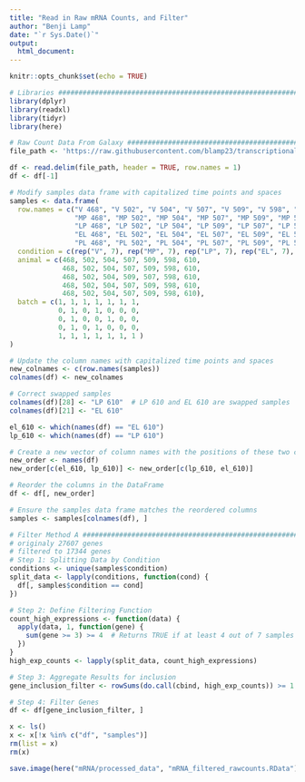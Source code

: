 ```yaml
---
title: "Read in Raw mRNA Counts, and Filter"
author: "Benji Lamp"
date: "`r Sys.Date()`"
output:
  html_document:
---
```


```r
knitr::opts_chunk$set(echo = TRUE)
```

```r
# Libraries #####################################################################
library(dplyr)
library(readxl)
library(tidyr)
library(here)
```


```r
# Raw Count Data From Galaxy #####################################################
file_path <- 'https://raw.githubusercontent.com/blamp23/transcriptional_dynamics_of_bov_mam/main/mRNA/raw_data/mRNA_raw_counts.tabular'

df <- read.delim(file_path, header = TRUE, row.names = 1)
df <- df[-1]

# Modify samples data frame with capitalized time points and spaces
samples <- data.frame(
  row.names = c("V 468", "V 502", "V 504", "V 507", "V 509", "V 598", "V 610", 
                "MP 468", "MP 502", "MP 504", "MP 507", "MP 509", "MP 598", "MP 610",
                "LP 468", "LP 502", "LP 504", "LP 509", "LP 507", "LP 598", "LP 610",
                "EL 468", "EL 502", "EL 504", "EL 507", "EL 509", "EL 598", "EL 610",
                "PL 468", "PL 502", "PL 504", "PL 507", "PL 509", "PL 598", "PL 610"),
  condition = c(rep("V", 7), rep("MP", 7), rep("LP", 7), rep("EL", 7), rep("PL", 7)),
  animal = c(468, 502, 504, 507, 509, 598, 610,
             468, 502, 504, 507, 509, 598, 610,
             468, 502, 504, 509, 507, 598, 610,
             468, 502, 504, 507, 509, 598, 610,
             468, 502, 504, 507, 509, 598, 610),
  batch = c(1, 1, 1, 1, 1, 1, 1, 
            0, 1, 0, 1, 0, 0, 0,
            0, 1, 0, 0, 1, 0, 0,
            0, 1, 0, 1, 0, 0, 0, 
            1, 1, 1, 1, 1, 1, 1 )
)

# Update the column names with capitalized time points and spaces
new_colnames <- c(row.names(samples))
colnames(df) <- new_colnames

# Correct swapped samples
colnames(df)[28] <- "LP 610"  # LP 610 and EL 610 are swapped samples
colnames(df)[21] <- "EL 610"

el_610 <- which(names(df) == "EL 610")
lp_610 <- which(names(df) == "LP 610")

# Create a new vector of column names with the positions of these two columns swapped
new_order <- names(df)
new_order[c(el_610, lp_610)] <- new_order[c(lp_610, el_610)]

# Reorder the columns in the DataFrame
df <- df[, new_order]

# Ensure the samples data frame matches the reordered columns
samples <- samples[colnames(df), ]

```


```r
# Filter Method A ##############################################################
# originaly 27607 genes
# filtered to 17344 genes
# Step 1: Splitting Data by Condition
conditions <- unique(samples$condition)
split_data <- lapply(conditions, function(cond) {
  df[, samples$condition == cond]
})

# Step 2: Define Filtering Function
count_high_expressions <- function(data) {
  apply(data, 1, function(gene) {
    sum(gene >= 3) >= 4  # Returns TRUE if at least 4 out of 7 samples have counts ≥ 3
  })
}
high_exp_counts <- lapply(split_data, count_high_expressions)

# Step 3: Aggregate Results for inclusion
gene_inclusion_filter <- rowSums(do.call(cbind, high_exp_counts)) >= 1 # If 1/5 timepoints meet crit, gene is included

# Step 4: Filter Genes
df <- df[gene_inclusion_filter, ]
```

```r
x <- ls()
x <- x[!x %in% c("df", "samples")]
rm(list = x)
rm(x)

save.image(here("mRNA/processed_data", "mRNA_filtered_rawcounts.RData"))
```


